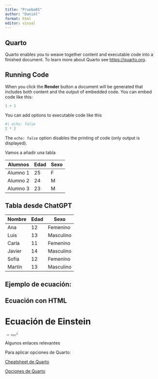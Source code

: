 ```yaml
---
title: "Prueba01"
author: "Daniel"
format: html
editor: visual
---
```


## Quarto

Quarto enables you to weave together content and executable code into a finished document. To learn more about Quarto see <https://quarto.org>.

## Running Code

When you click the **Render** button a document will be generated that includes both content and the output of embedded code. You can embed code like this:

```r
1 + 1
```

You can add options to executable code like this

```r
#| echo: false
2 * 2
```

The `echo: false` option disables the printing of code (only output is displayed).

Vamos a añadir una tabla

| Alumnos  | Edad | Sexo |
|----------|------|------|
| Alumno 1 | 25   | F    |
| Alumno 2 | 24   | M    |
| Alumno 3 | 23   | M    |

## Tabla desde ChatGPT

| Nombre | Edad | Sexo      |
|--------|------|-----------|
| Ana    | 12   | Femenino  |
| Luis   | 13   | Masculino |
| Carla  | 11   | Femenino  |
| Javier | 14   | Masculino |
| Sofía  | 12   | Femenino  |
| Martín | 13   | Masculino |

## Ejemplo de ecuación:

```{=tex}
\begin{equation}
    E = mc^2
\end{equation}
```
## Ecuación con HTML

<html lang="es">

<head>

<meta charset="UTF-8">

<title>Ecuación en HTML</title>

</head>

<body>

<h1>Ecuación de Einstein</h1>

`<math xmlns="http://www.w3.org/1998/Math/MathML"`{=html} <mi>E</mi> <mo>=</mo> <mi>m</mi> <mo>⁢</mo> <msup> <mi>c</mi> <mn>2</mn> </msup> </math>

</body>

</html>

Algunos enlaces relevantes

Para aplicar opciones de Quarto:

[Cheatsheet de Quarto](https://rstudio.github.io/cheatsheets/html/quarto.html#:~:text=Write%20in%20a%20rich%20Markdown%20syntax.%20Render:%20Generate%20documents,%20presentations)

[Opciones de Quarto](https://rstudio.github.io/cheatsheets/quarto.pdf)
